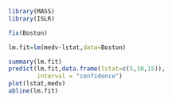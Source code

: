 ```r
library(MASS)
library(ISLR)

fix(Boston)

lm.fit=lm(medv~lstat,data=Boston)


```
```r
summary(lm.fit)
predict(lm.fit,data.frame(lstat=c(5,10,15)),
        interval = "confidence")
plot(lstat,medv)
abline(lm.fit)
```

